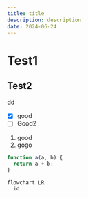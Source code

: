 ```yaml
---
title: title
description: description
date: 2024-06-24
---
```


# Test1

## Test2

dd

- [x] good
- [ ] Good2

1. good
2. gogo

```js
function a(a, b) {
  return a + b;
}
```

```mermaid
flowchart LR
  id
```
